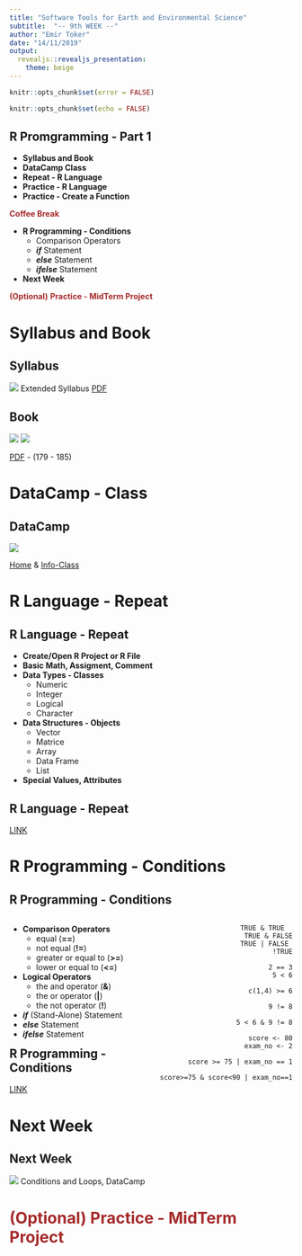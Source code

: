 ```yaml
---
title: "Software Tools for Earth and Environmental Science"
subtitle:  "-- 9th WEEK --"
author: "Emir Toker"
date: "14/11/2019"
output: 
  revealjs::revealjs_presentation:
    theme: beige
---
```


```r
knitr::opts_chunk$set(error = FALSE)
```

```r
knitr::opts_chunk$set(echo = FALSE)
```



## **R Promgramming - Part 1**

- **Syllabus and Book**
- **DataCamp Class**
- **Repeat - R Language**
- **Practice - R Language**
- **Practice - Create a Function**

<span style="color:brown">**Coffee Break**</span>

- **R Programming - Conditions**
     - Comparison Operators
     - ***if*** Statement
     - ***else*** Statement
     - ***ifelse*** Statement

- **Next Week**

<span style="color:brown">**(Optional)**</span> <span style="color:brown">**Practice - MidTerm Project**</span>







# **Syllabus and Book**


## **Syllabus**

![](syllabus_9.png)
Extended Syllabus [PDF](https://web.itu.edu.tr/~tokerem/Software_Tools_Syllabus.pdf)

## **Book**

![](book_cover_week9.png) ![](conditions_book.png)

[PDF](https://web.itu.edu.tr/~tokerem/The_Book_of_R.pdf) - (179 - 185)





# **DataCamp - Class**

## **DataCamp**

![](dc1.png)


[Home](https://www.datacamp.com/home) & [Info-Class](https://emirtoker.github.io/Software_Tools_R_Github/datacamp.html)




# **R Language - Repeat**

## **R Language - Repeat**

 - **Create/Open R Project or R File**
 - **Basic Math, Assigment, Comment**
 - **Data Types - Classes**
     - Numeric
     - Integer
     - Logical
     - Character
 - **Data Structures - Objects**
     - Vector
     - Matrice
     - Array
     - Data Frame
     - List
 - **Special Values, Attributes**
    
## **R Language - Repeat**

[LINK](https://emirtoker.github.io/Software_Tools_R_Github/r_language.html)

# **R Programming - Conditions**

## **R Programming - Conditions**

<style>

.column-right0{
  float: right;
  width: 50%;
  text-align: right;
}
.column-left0{
  float: left;
  width: 50%;
  text-align: left;
}
</style>

<div class="column-left0">

- **Comparison Operators **
    - equal (**==**)
    - not equal (**!=**)
    - greater or equal to (**>=**)
    - lower or equal to (**<=**)


- **Logical Operators **
    - the and operator (**&**)
    - the or operator (**|**)
    - the not operator (**!**)

- ***if*** (Stand-Alone) Statement
- ***else*** Statement
- ***ifelse*** Statement

</div>


<div class="column-right0">

```
TRUE & TRUE  
TRUE & FALSE
TRUE | FALSE 
!TRUE

2 == 3
5 < 6

c(1,4) >= 6

9 != 8

5 < 6 & 9 != 8
```
```
score <- 80
exam_no <- 2

score >= 75 | exam_no == 1

score>=75 & score<90 | exam_no==1
```
</div>


## **R Programming - Conditions**


[LINK](https://emirtoker.github.io/Software_Tools_R_Github/r_programming.html)


# **Next Week**

## **Next Week**

![](week10.png)
Conditions and Loops, DataCamp

# <span style="color:brown">**(Optional) Practice - MidTerm Project**</span>







